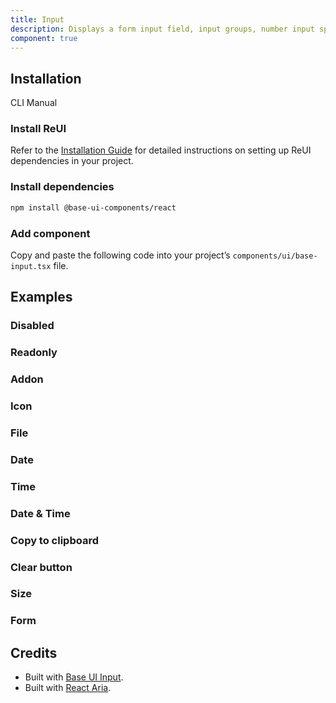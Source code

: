```yaml
---
title: Input
description: Displays a form input field, input groups, number input spinners, date input, date time input, time inputs, etc.
component: true
---
```


## Installation

<ExamplePreview path="base-input/default" />

<Tabs defaultValue="cli">

<TabsList>
  <TabsTrigger value="cli">CLI</TabsTrigger>
  <TabsTrigger value="manual">Manual</TabsTrigger>
</TabsList>

<TabsContent value="cli">
  <CliCommands name="input" />
</TabsContent>

<TabsContent value="manual">    
<Steps>

### Install ReUI

Refer to the [Installation Guide](/docs/installation) for detailed instructions on setting up ReUI dependencies in your project.

### Install dependencies

```bash
npm install @base-ui-components/react
```

### Add component

Copy and paste the following code into your project’s `components/ui/base-input.tsx` file.

<ComponentPreview name="base-input" />

</Steps>

</TabsContent>

</Tabs>

## Examples

### Disabled

<ExamplePreview path="base-input/disabled" />

### Readonly

<ExamplePreview path="base-input/readonly" />

### Addon

<ExamplePreview path="base-input/addon" />

### Icon

<ExamplePreview path="base-input/icon" />

### File

<ExamplePreview path="base-input/file" />

### Date

<ExamplePreview path="base-input/date" />

### Time

<ExamplePreview path="base-input/time" />

### Date & Time

<ExamplePreview path="base-input/date-time" />

### Copy to clipboard

<ExamplePreview path="base-input/copy-to-clipboard" />

### Clear button

<ExamplePreview path="base-input/clear-button" />

### Size

<ExamplePreview path="base-input/size" />

### Form

<ExamplePreview path="base-input/form" />

## Credits

- Built with [Base UI Input](https://base-ui.com/react/components/input).
- Built with [React Aria](https://react-spectrum.adobe.com/react-aria/index.html).
